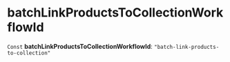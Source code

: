 
# batchLinkProductsToCollectionWorkflowId

 `Const` **batchLinkProductsToCollectionWorkflowId**: `"batch-link-products-to-collection"`
